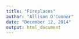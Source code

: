 ```yaml
---
title: "Fireplaces"
author: "Allison O'Connor"
date: "December 12, 2014"
output: html_document
---
```


